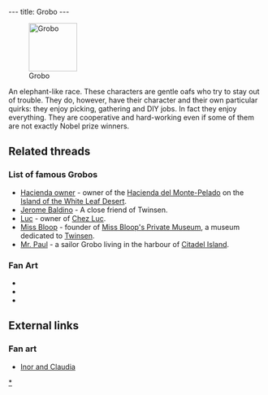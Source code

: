 ---
title: Grobo
---

[[Image:GroboAnim.gif|right|95px|thumb|Grobo]]

An elephant-like race. These characters are gentle oafs who try to stay out of trouble. They do, however, have their character and their own particular quirks: they enjoy picking, gathering and DIY jobs. In fact they enjoy everything. They are cooperative and hard-working even if some of them are not exactly Nobel prize winners.

==Related threads==

===List of famous Grobos===
* [[Hacienda owner]] - owner of the [[Hacienda del Monte-Pelado]] on the [[Island of the White Leaf Desert]].
* [[Jerome Baldino]] - A close friend of Twinsen.
* [[Luc]] - owner of [[Chez Luc]].
* [[Miss Bloop]] - founder of [[Miss Bloop's Private Museum]], a museum dedicated to [[Twinsen]].
* [[Mr. Paul]] - a sailor Grobo living in the harbour of [[Citadel Island]].

===Fan Art===
* {{post|id=84457|title=Lba3}}
* {{thread|id=4757|title=My x-mas art}}
* {{thread|id=4617|title=Ancient Grobos}}

==External links==
===Fan art===
* [http://www.deviantart.com/view/11302613/ Inor and Claudia]

{{stub}}

[[Category:Grobos|*]]